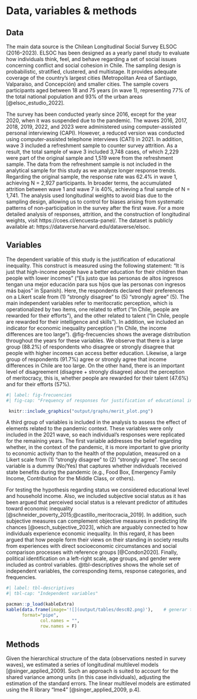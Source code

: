 
#  Data, variables & methods

## Data

The main data source is the Chilean Longitudinal Social Survey ELSOC (2016–2023). ELSOC has been designed as a yearly panel study to evaluate how individuals think, feel, and behave regarding a set of social issues concerning conflict and social cohesion in Chile. The sampling design is probabilistic, stratified, clustered, and multistage. It provides adequate coverage of the country's largest cities (Metropolitan Area of Santiago, Valparaíso, and Concepción) and smaller cities. The sample covers participants aged between 18 and 75 years (in wave 1), representing  77% of the total national population and 93% of the urban areas [@elsoc_estudio_2022].

The survey has been conducted yearly since 2016, except for the year 2020, when it was suspended due to the pandemic. The waves 2016, 2017, 2018, 2019, 2022, and 2023 were administered using computer-assisted personal interviewing (CAPI). However, a reduced version was conducted using computer-assisted telephone interviews (CATI) in 2021. In addition, wave 3 included a refreshment sample to counter survey attrition. As a result, the total sample of wave 3 included 3,748 cases, of which 2,229 were part of the original sample and 1,519 were from the refreshment sample. The data from the refreshment sample is not included in the analytical sample for this study as we analyze longer response trends. Regarding the original sample, the response rate was 62.4% in wave 1, achieving N = 2,927 participants. In broader terms, the accumulated attrition between wave 1 and wave 7 is 40%, achieving a final sample of N = 1,741. The analysis used longitudinal weights to avoid bias due to the sampling design, allowing us to control for biases arising from systematic patterns of non-participation in the survey after the first wave. For a more detailed analysis of responses, attrition, and the construction of longitudinal weights, visit https://coes.cl/encuesta-panel/. The dataset is publicly available at: https://dataverse.harvard.edu/dataverse/elsoc. 

## Variables

The dependent variable of this study is the justification of educational inequality. This construct is measured using the following statement: "It is just that high-income people have a better education for their children than people with lower incomes" ("Es justo que las personas de altos ingresos tengan una mejor educación para sus hijos que las personas con ingresos más bajos" in Spanish). Here, the respondents declared their preferences on a Likert scale from (1) "strongly disagree" to (5) “strongly agree” (5). The main independent variables refer to meritocratic perception, which is operationalized by two items, one related to effort ("In Chile, people are rewarded for their efforts"), and the other related to talent ("In Chile, people are rewarded for their intelligence and skills"). In addition, we included an indicator for economic inequality perception ("In Chile, the income differences are too large"). @fig-frecuencies shows the average distribution throughout the years for these variables. We observe that there is a large group (88.2%) of respondents who disagree or strongly disagree that people with higher incomes can access better education. Likewise, a large group of respondents (91.7%) agree or strongly agree that income differences in Chile are too large. On the other hand, there is an important level of disagreement (disagree + strongly disagree) about the perception of meritocracy, this is, whether people are rewarded for their talent (47.6%) and for their efforts (57%).

```r
#| label: fig-frecuencies
#| fig-cap: "Frequency of responses for justification of educational inequality, perception of inequality, and perception of meritocracy for all the years analyzed"

 knitr::include_graphics("output/graphs/merit_plot.png")
```

A third group of variables is included in the analysis to assess the effect of elements related to the pandemic context. These variables were only included in the 2021 wave, so each individual's responses were replicated for the remaining years. The first variable addresses the belief regarding whether, in the context of the pandemic, it is more important to give priority to economic activity than to the health of the population, measured on a Likert scale from (1) "strongly disagree" to (2) "strongly agree". The second variable is a dummy (No/Yes) that captures whether individuals received state benefits during the pandemic (e.g., Food Box, Emergency Family Income, Contribution for the Middle Class, or others).

For testing the hypothesis regarding status we considered educational level and household income. Also, we included subjective social status as it has been argued that perceived social status is a relevant predictor of attitudes toward economic inequality [@schneider_poverty_2015;@castillo_meritocracia_2019]. In addition, such subjective measures can complement objective measures in predicting life chances [@oesch_subjective_2023], which are arguably connected to how individuals experience economic inequality. In this regard, it has been argued that how people form their views on their standing in society results from experiences with direct socioeconomic circumstances and social comparison processes with reference groups [@Condon2020]. Finally, political identification on a left-right scale, age groups, and gender were included as control variables. @tbl-descriptives shows the whole set of independent variables, the corresponding items,  response categories, and frequencies.

```r
#| label: tbl-descriptives
#| tbl-cap: "Independent variables"

pacman::p_load(kableExtra)
kable(data.frame(image='![](output/tables/desc02.png)'),    # generar tabla
      format="pipe",
             col.names = "",
             row.names = F)
```


## Methods

Given the hierarchical structure of the data (observations nested in survey waves), we estimated a series of longitudinal multilevel models [@singer_applied_2009]. Such an approach is suited to account for the shared variance among units (in this case individuals), adjusting the estimation of the standard errors. The linear multilevel models are estimated using the R library "lme4" [@singer_applied_2009, p.4].

